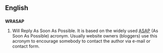 ==English==

==={{acronym}}===
'''WRASAP'''

# Will Reply As Soon As Possible. It is based on the widely used [[ASAP]] (As Soon As Possible) acronym. Usually website owners (bloggers) use  this acronym to encourage somebody to contact the author via e-mail or contact form.